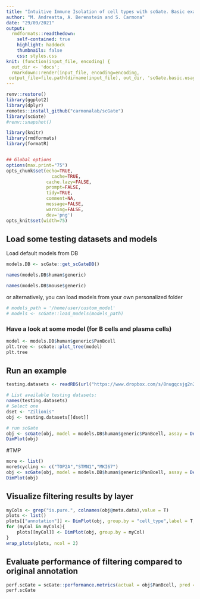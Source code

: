 ```yaml
---
title: "Intuitive Immune Isolation of cell types with scGate. Basic examples"
author: "M. Andreatta, A. Berenstein and S. Carmona"
date: "29/09/2021"
output:
  rmdformats::readthedown:
    self-contained: true
    highlight: haddock
    thumbnails: false
    css: styles.css
knit: (function(input_file, encoding) {
  out_dir <- 'docs';
  rmarkdown::render(input_file, encoding=encoding,
 output_file=file.path(dirname(input_file), out_dir, 'scGate.basic.usage.html'))})
---
```



```r
renv::restore()
library(ggplot2)
library(dplyr)
remotes::install_github("carmonalab/scGate")
library(scGate)
#renv::snapshot()
```


```r
library(knitr)
library(rmdformats)
library(formatR)


## Global options
options(max.print="75")
opts_chunk$set(echo=TRUE,
	             cache=TRUE,
               cache.lazy=FALSE,
               prompt=FALSE,
               tidy=TRUE,
               comment=NA,
               message=FALSE,
               warning=FALSE,
               dev='png')
opts_knit$set(width=75)

```

## Load some testing datasets and models

Load default models from DB
```r
models.DB <- scGate::get_scGateDB()

names(models.DB$human$generic)

names(models.DB$mouse$generic)

```

or alternatively, you can load models from your own personalized folder
```r
# models_path = '/home/user/custom_model'
# models <- scGate::load_models(models_path) 
```

### Have a look at some model (for B cells and plasma cells)
```r
model <- models.DB$human$generic$PanBcell
plt.tree <- scGate::plot_tree(model)
plt.tree
```



## Run an example
```r
testing.datasets <- readRDS(url("https://www.dropbox.com/s/8nugqcsjg2n26ba/testing.datasets.rds?dl=1"))
```

```r
# List available testing datasets:
names(testing.datasets)
# Select one
dset <- "Zilionis"
obj <- testing.datasets[[dset]]


```


```r
# run scGate
obj <- scGate(obj, model = models.DB$human$generic$PanBcell, assay = DefaultAssay(obj))
DimPlot(obj)
```
#TMP
```r
more <- list()
more$cycling <- c("TOP2A","STMN1","MKI67")
obj <- scGate(obj, model = models.DB$human$generic$PanBcell, assay = DefaultAssay(obj), additional.signatures = more)
DimPlot(obj)

```

## Visualize filtering results by layer

```r
myCols <- grep("is.pure.", colnames(obj@meta.data),value = T)
plots <- list()
plots[["annotation"]] <- DimPlot(obj, group.by = "cell_type",label = T, repel =T,label.size = 3) + ggtitle("Author's manual annot") + NoLegend() 
for (myCol in myCols){
    plots[[myCol]] <- DimPlot(obj, group.by = myCol)
}
wrap_plots(plots, ncol = 2)
```

## Evaluate performance of filtering compared to original annotation
```r
perf.scGate = scGate::performance.metrics(actual = obj$PanBcell, pred = obj$is.pure== "Pure")
perf.scGate
```
